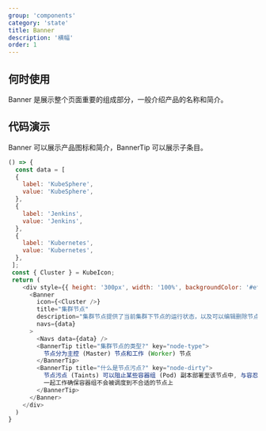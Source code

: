 ```yaml
---
group: 'components'
category: 'state'
title: Banner
description: '横幅'
order: 1
---
```


## 何时使用

Banner 是展示整个页面重要的组成部分，一般介绍产品的名称和简介。

## 代码演示

Banner 可以展示产品图标和简介，BannerTip 可以展示子条目。

```js live=true
() => {
  const data = [
  {
    label: 'KubeSphere',
    value: 'KubeSphere',
  },
  {
    label: 'Jenkins',
    value: 'Jenkins',
  },
  {
    label: 'Kubernetes',
    value: 'Kubernetes',
  },
 ];
 const { Cluster } = KubeIcon;
 return (
    <div style={{ height: '300px', width: '100%', backgroundColor: '#eff4f9', padding: '20px' }}>
      <Banner
        icon={<Cluster />}
        title="集群节点"
        description="集群节点提供了当前集群下节点的运行状态，以及可以编辑删除节点"
        navs={data}
      >
        <Navs data={data} />
        <BannerTip title="集群节点的类型?" key="node-type">
          节点分为主控 (Master) 节点和工作 (Worker) 节点
        </BannerTip>
        <BannerTip title="什么是节点污点?" key="node-dirty">
          节点污点 (Taints) 可以阻止某些容器组 (Pod) 副本部署至该节点中, 与容忍度 (Tolerations)
          一起工作确保容器组不会被调度到不合适的节点上
        </BannerTip>
      </Banner>
    </div>
  )
}
```

